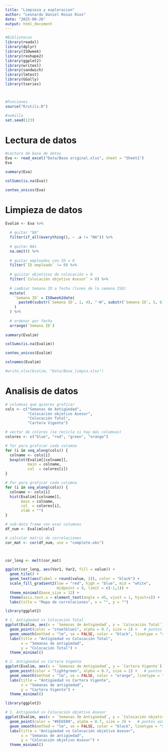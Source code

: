 ```yaml
---
title: "Limpieza y exploracion"
author: "Leonardo Daniel Rosas Rios"
date: "2025-08-26"
output: html_document
---
```




```r
#Bibliotecas
library(readxl)
library(dplyr)
library(ISOweek)
library(reshape2)
library(ggplot2)
library(writexl)
library(sandwich)   
library(lmtest)     
library(GGally)
library(tseries)



#Funciones
source("R/utils.R")

#semilla
set.seed(123)


```




# Lectura de datos
```r
#Lectura de base de datos
Eva <- read_excel("Data/Base original.xlsx", sheet = "Sheet1")
Eva

```

```r
summary(Eva)

```



```r
colSums(is.na(Eva))

```

```r
conteo_unicos(Eva)

```


# Limpieza de datos

```r


Evalim <- Eva %>%
  
  # quitar "NA"
  filter(if_all(everything(), ~ .x != "NA")) %>%
  
  # quitar NAs
  na.omit() %>%
  
  # quitar empleados con ID = 0
  filter(`ID empleado` != 0) %>%
  
  # quiitar objetivos de colocación = 0
  filter(`Colocación objetivo Asesor` > 0) %>%
  
  # cambiar Semana ID a fecha (lunes de la semana ISO)
  mutate(
    `Semana ID` = ISOweek2date(
      paste0(substr(`Semana ID`, 1, 4), "-W", substr(`Semana ID`, 5, 6), "-1")
    )
  ) %>%
  
  # ordenar por fecha
  arrange(`Semana ID`)
  
summary(Evalim)
```










```r
colSums(is.na(Evalim))

```


```r
conteo_unicos(Evalim)

```

```r
colnames(Evalim)
```


```r
#write_xlsx(Evalim, "Data/Base_limpia.xlsx")

```


# Analisis de datos

```r
# columnas que quieres graficar
cols <- c("Semanas de Antigüedad",
          "Colocación objetivo Asesor",
          "Colocación Total",
          "Cartera Vigente")

# vector de colores (se recicla si hay más columnas)
colores <- c("blue", "red", "green", "orange")

# for para graficar cada columna
for (i in seq_along(cols)) {
  colname <- cols[i]
  boxplot(Evalim[[colname]],
          main = colname,
          col  = colores[i])
}
```
```r

# for para graficar cada columna
for (i in seq_along(cols)) {
  colname <- cols[i]
  hist(Evalim[[colname]],
       main = colname,
       col  = colores[i],
       xlab = "")
}

```


```r

# sub-data frame con esas columnas
df_num <- Evalim[cols]

# calcular matriz de correlaciones
cor_mat <- cor(df_num, use = "complete.obs")



cor_long <- melt(cor_mat)

ggplot(cor_long, aes(Var1, Var2, fill = value)) +
  geom_tile() +
  geom_text(aes(label = round(value, 2)), color = "black") +
  scale_fill_gradient2(low = "red", high = "blue", mid = "white",
                       midpoint = 0, limit = c(-1,1)) +
  theme_minimal(base_size = 12) +
  theme(axis.text.x = element_text(angle = 45, vjust = 1, hjust=1)) +
  labs(title = "Mapa de correlaciones", x = "", y = "")

```





```r
library(ggplot2)

# 1. Antigüedad vs Colocación Total
ggplot(Evalim, aes(x = `Semanas de Antigüedad`, y = `Colocación Total`)) +
  geom_point(color = "steelblue1", alpha = 0.7, size = 2) +   # puntos azules
  geom_smooth(method = "lm", se = FALSE, color = "black", linetype = "solid") + # línea roja
  labs(title = "Antigüedad vs Colocación Total",
       x = "Semanas de antigüedad",
       y = "Colocación Total") +
  theme_minimal()
```



```r
# 2. Antigüedad vs Cartera Vigente
ggplot(Evalim, aes(x = `Semanas de Antigüedad`, y = `Cartera Vigente`)) +
  geom_point(color = "lightgreen", alpha = 0.7, size = 2) +   # puntos verdes
  geom_smooth(method = "lm", se = FALSE, color = "orange", linetype = "solid") + # línea naranja
  labs(title = "Antigüedad vs Cartera Vigente",
       x = "Semanas de antigüedad",
       y = "Cartera Vigente") +
  theme_minimal()
```






```r
library(ggplot2)

# 1. Antigüedad vs Colocación objetivo Asesor
ggplot(Evalim, aes(x = `Semanas de Antigüedad`, y = `Colocación objetivo Asesor`)) +
  geom_point(color = "#EEEE00", alpha = 0.7, size = 2) +   # puntos azules
  geom_smooth(method = "lm", se = FALSE, color = "black", linetype = "solid") + # línea roja
  labs(title = "Antigüedad vs Colocación objetivo Asesor",
       x = "Semanas de antigüedad",
       y = "Colocación objetivo Asesor") +
  theme_minimal()
```
